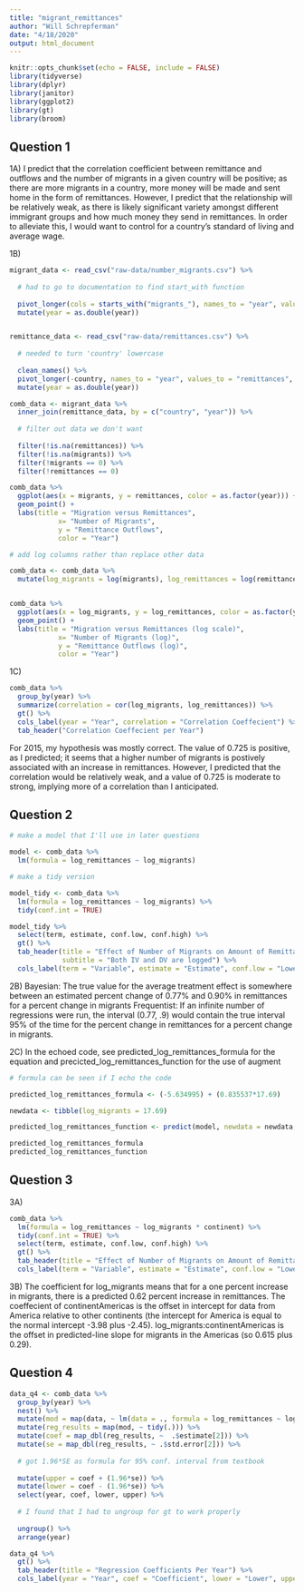 ```yaml
---
title: "migrant_remittances"
author: "Will Schrepferman"
date: "4/18/2020"
output: html_document
---
```


```r
knitr::opts_chunk$set(echo = FALSE, include = FALSE)
library(tidyverse)
library(dplyr)
library(janitor)
library(ggplot2)
library(gt)
library(broom)
```

## Question 1

1A) I predict that the correlation coefficient between remittance and outflows and the number of migrants in a given country will be positive; as there are more migrants in a country, more money will be made and sent home in the form of remittances. However, I predict that the relationship will be relatively weak, as there is likely significant variety amongst different immigrant groups and how much money they send in remittances. In order to alleviate this, I would want to control for a country's standard of living and average wage. 


1B) 
```r
migrant_data <- read_csv("raw-data/number_migrants.csv") %>%
  
  # had to go to documentation to find start_with function
  
  pivot_longer(cols = starts_with("migrants_"), names_to = "year", values_to = "migrants", names_prefix = "migrants_") %>%
  mutate(year = as.double(year))


remittance_data <- read_csv("raw-data/remittances.csv") %>%
  
  # needed to turn 'country' lowercase
  
  clean_names() %>%
  pivot_longer(-country, names_to = "year", values_to = "remittances", names_prefix = "remittances_") %>%
  mutate(year = as.double(year))

comb_data <- migrant_data %>%
  inner_join(remittance_data, by = c("country", "year")) %>%
  
  # filter out data we don't want
  
  filter(!is.na(remittances)) %>%
  filter(!is.na(migrants)) %>%
  filter(!migrants == 0) %>%
  filter(!remittances == 0)
```
 
 
```r
comb_data %>%
  ggplot(aes(x = migrants, y = remittances, color = as.factor(year))) +
  geom_point() +
  labs(title = "Migration versus Remittances",
            x= "Number of Migrants",
            y = "Remittance Outflows",
            color = "Year")
```

```r

# add log columns rather than replace other data

comb_data <- comb_data %>%
  mutate(log_migrants = log(migrants), log_remittances = log(remittances))


comb_data %>%
  ggplot(aes(x = log_migrants, y = log_remittances, color = as.factor(year))) +
  geom_point() +
  labs(title = "Migration versus Remittances (log scale)",
            x= "Number of Migrants (log)",
            y = "Remittance Outflows (log)",
            color = "Year")
```

1C) 
```r
comb_data %>%
  group_by(year) %>%
  summarize(correlation = cor(log_migrants, log_remittances)) %>%
  gt() %>%
  cols_label(year = "Year", correlation = "Correlation Coeffecient") %>%
  tab_header("Correlation Coeffecient per Year")
```

For 2015, my hypothesis was mostly correct. The value of 0.725 is positive, as I predicted; it seems that a higher number of migrants is postively associated with an increase in remittances. However, I predicted that the correlation would be relatively weak, and a value of 0.725 is moderate to strong, implying more of a correlation than I anticipated.

## Question 2

```r

# make a model that I'll use in later questions

model <- comb_data %>%
  lm(formula = log_remittances ~ log_migrants)

# make a tidy version

model_tidy <- comb_data %>%
  lm(formula = log_remittances ~ log_migrants) %>%
  tidy(conf.int = TRUE)

model_tidy %>%
  select(term, estimate, conf.low, conf.high) %>%
  gt() %>%
  tab_header(title = "Effect of Number of Migrants on Amount of Remittances",
             subtitle = "Both IV and DV are logged") %>%
  cols_label(term = "Variable", estimate = "Estimate", conf.low = "Lower Bound", conf.high = "Upper Bound")

```



2B) 
Bayesian: The true value for the average treatment effect is somewhere between an estimated percent change of 0.77% and 0.90% in remittances for a percent change in migrants 
Frequentist: If an infinite number of regressions were run, the interval (0.77, .9) would contain the true interval 95% of the time for the percent change in remittances for a percent change in migrants.

2C) In the echoed code, see predicted_log_remittances_formula for the equation and precicted_log_remittances_function for the use of augment
```r

# formula can be seen if I echo the code

predicted_log_remittances_formula <- (-5.634995) + (0.835537*17.69)

newdata <- tibble(log_migrants = 17.69)

predicted_log_remittances_function <- predict(model, newdata = newdata, interval = "prediction", se.fit = FALSE)

predicted_log_remittances_formula
predicted_log_remittances_function
```

## Question 3

3A) 
```r
comb_data %>%
  lm(formula = log_remittances ~ log_migrants * continent) %>%
  tidy(conf.int = TRUE) %>%
  select(term, estimate, conf.low, conf.high) %>%
  gt() %>%
  tab_header(title = "Effect of Number of Migrants on Amount of Remittances", subtitle = "Both IV and DV are logged") %>%
  cols_label(term = "Variable", estimate = "Estimate", conf.low = "Lower bound", conf.high = "Upper Bound")
```


3B) The coefficient  for log_migrants means that for a one percent increase in migrants, there is a predicted 0.62 percent increase in remittances. The coeffecient of continentAmericas is the offset in intercept for data from America relative to other continents (the intercept for America is equal to the normal intercept -3.98 plus -2.45). log_migrants:continentAmericas is the offset in predicted-line slope for migrants in the Americas (so 0.615 plus 0.29).

## Question 4
```r
data_q4 <- comb_data %>%
  group_by(year) %>%
  nest() %>%
  mutate(mod = map(data, ~ lm(data = ., formula = log_remittances ~ log_migrants))) %>%
  mutate(reg_results = map(mod, ~ tidy(.))) %>%
  mutate(coef = map_dbl(reg_results, ~  .$estimate[2])) %>%
  mutate(se = map_dbl(reg_results, ~ .$std.error[2])) %>%
  
  # got 1.96*SE as formula for 95% conf. interval from textbook
  
  mutate(upper = coef + (1.96*se)) %>%
  mutate(lower = coef - (1.96*se)) %>%
  select(year, coef, lower, upper) %>%
  
  # I found that I had to ungroup for gt to work properly
  
  ungroup() %>%
  arrange(year)

data_q4 %>%
  gt() %>%
  tab_header(title = "Regression Coefficients Per Year") %>%
  cols_label(year = "Year", coef = "Coefficient", lower = "Lower", upper = "Upper")
```




